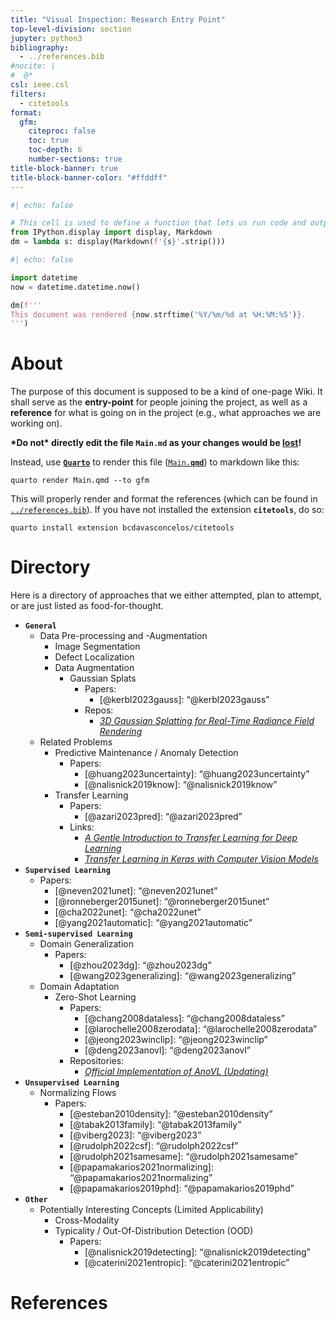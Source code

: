 ```yaml
---
title: "Visual Inspection: Research Entry Point"
top-level-division: section
jupyter: python3
bibliography:
  - ../references.bib
#nocite: |
#  @*
csl: ieee.csl
filters:
  - citetools
format:
  gfm:
    citeproc: false
    toc: true
    toc-depth: 6
    number-sections: true
title-block-banner: true
title-block-banner-color: "#ffddff"
---
```



```python
#| echo: false

# This cell is used to define a function that lets us run code and output the result as markdown, BEFORE it is rendered by Quarto.
from IPython.display import display, Markdown
dm = lambda s: display(Markdown(f'{s}'.strip()))
```


```python
#| echo: false

import datetime 
now = datetime.datetime.now()

dm(f'''
This document was rendered {now.strftime('%Y/%m/%d at %H:%M:%S')}.
''')
```


# About

The purpose of this document is supposed to be a kind of one-page Wiki.
It shall serve as the **entry-point** for people joining the project, as well as a **reference** for what is going on in the project (e.g., what approaches we are working on).


**\*Do not\* directly edit the file `Main.md` as your changes would be <u>lost</u>!**

Instead, use [**`Quarto`**](https://quarto.org/) to render this file ([`Main.`**`qmd`**](./Main.qmd)) to markdown like this:

```script
quarto render Main.qmd --to gfm
```

This will properly render and format the references (which can be found in [`../references.bib`](../references.bib)).
If you have not installed the extension **`citetools`**, do so:

```script
quarto install extension bcdavasconcelos/citetools
```


# Directory

Here is a directory of approaches that we either attempted, plan to attempt, or are just listed as food-for-thought.


- **`General`**
  - Data Pre-processing and -Augmentation
    - Image Segmentation
    - Defect Localization
    - Data Augmentation
      - Gaussian Splats
        - Papers:
          - [@kerbl2023gauss]: "[@kerbl2023gauss]{.title}"
        - Repos:
          - [*3D Gaussian Splatting for Real-Time Radiance Field Rendering*](https://github.com/graphdeco-inria/gaussian-splatting)
  - Related Problems
    - Predictive Maintenance / Anomaly Detection
      - Papers:
        - [@huang2023uncertainty]: "[@huang2023uncertainty]{.title}"
        - [@nalisnick2019know]: "[@nalisnick2019know]{.title}"
    - Transfer Learning
      - Papers:
        - [@azari2023pred]: "[@azari2023pred]{.title}"
      - Links:
        - [*A Gentle Introduction to Transfer Learning for Deep Learning*](https://machinelearningmastery.com/transfer-learning-for-deep-learning/)
        - [*Transfer Learning in Keras with Computer Vision Models*](https://machinelearningmastery.com/how-to-use-transfer-learning-when-developing-convolutional-neural-network-models/)
- **`Supervised Learning`**
  - Papers:
    - [@neven2021unet]: "[@neven2021unet]{.title}"
    - [@ronneberger2015unet]: "[@ronneberger2015unet]{.title}"
    - [@cha2022unet]: "[@cha2022unet]{.title}"
    - [@yang2021automatic]: "[@yang2021automatic]{.title}"
- **`Semi-supervised Learning`**
  - Domain Generalization
    - Papers:
      - [@zhou2023dg]: "[@zhou2023dg]{.title}"
      - [@wang2023generalizing]: "[@wang2023generalizing]{.title}"
  - Domain Adaptation
    - Zero-Shot Learning
      - Papers:
        - [@chang2008dataless]: "[@chang2008dataless]{.title}"
        - [@larochelle2008zerodata]: "[@larochelle2008zerodata]{.title}"
        - [@jeong2023winclip]: "[@jeong2023winclip]{.title}"
        - [@deng2023anovl]: "[@deng2023anovl]{.title}"
      - Repositories:
        - [*Official Implementation of AnoVL (Updating)*](https://github.com/hq-deng/AnoVL)

- **`Unsupervised Learning`**
  - Normalizing Flows
    - Papers:
      - [@esteban2010density]: "[@esteban2010density]{.title}"
      - [@tabak2013family]: "[@tabak2013family]{.title}"
      - [@viberg2023]: "[@viberg2023]{.title}"
      - [@rudolph2022csf]: "[@rudolph2022csf]{.title}"
      - [@rudolph2021samesame]: "[@rudolph2021samesame]{.title}"
      - [@papamakarios2021normalizing]: "[@papamakarios2021normalizing]{.title}"
      - [@papamakarios2019phd]: "[@papamakarios2019phd]{.title}"
- **`Other`**
  - Potentially Interesting Concepts (Limited Applicability)
    - Cross-Modality
    - Typicality / Out-Of-Distribution Detection (OOD)
      - Papers:
        - [@nalisnick2019detecting]: "[@nalisnick2019detecting]{.title}"
        - [@caterini2021entropic]: "[@caterini2021entropic]{.title}"



# References {-}
